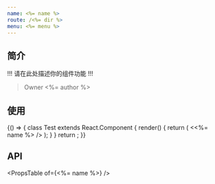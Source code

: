```yaml
---
name: <%= name %>
route: /<%= dir %>
menu: <%= menu %>
---
```



## 简介

!!! 请在此处描述你的组件功能 !!!

> Owner <%= author %>

## 使用

<Playground>
    {() => {
        class Test extends React.Component {
            render() {
                return (
                    <<%= name %> />
                );
            }
        }
        return <Test />;
    }}
</Playground>

## API

<PropsTable of={<%= name %>} />


